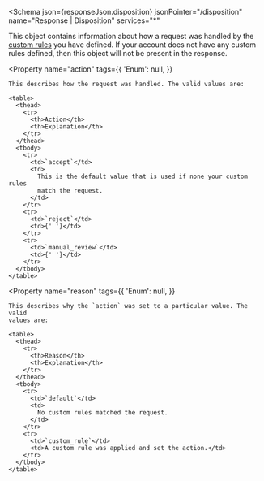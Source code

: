 
<Schema
  json={responseJson.disposition}
  jsonPointer="/disposition"
  name="Response | Disposition"
  services="*"
>
  This object contains information about how a request was handled by the
  [custom rules](https://www.maxmind.com/en/solutions/minfraud-services/custom-rules)
  you have defined. If your account does not have any custom rules defined, then
  this object will not be present in the response.

  <Property
    name="action"
    tags={{
      'Enum': null,
    }}
  >
    This describes how the request was handled. The valid values are:

    <table>
      <thead>
        <tr>
          <th>Action</th>
          <th>Explanation</th>
        </tr>
      </thead>
      <tbody>
        <tr>
          <td>`accept`</td>
          <td>
            This is the default value that is used if none your custom rules
            match the request.
          </td>
        </tr>
        <tr>
          <td>`reject`</td>
          <td>{' '}</td>
        </tr>
        <tr>
          <td>`manual_review`</td>
          <td>{' '}</td>
        </tr>
      </tbody>
    </table>
  </Property>

  <Property
    name="reason"
    tags={{
      'Enum': null,
    }}
  >
    This describes why the `action` was set to a particular value. The valid
    values are:

    <table>
      <thead>
        <tr>
          <th>Reason</th>
          <th>Explanation</th>
        </tr>
      </thead>
      <tbody>
        <tr>
          <td>`default`</td>
          <td>
            No custom rules matched the request.
          </td>
        </tr>
        <tr>
          <td>`custom_rule`</td>
          <td>A custom rule was applied and set the action.</td>
        </tr>
      </tbody>
    </table>
  </Property>
</Schema>

